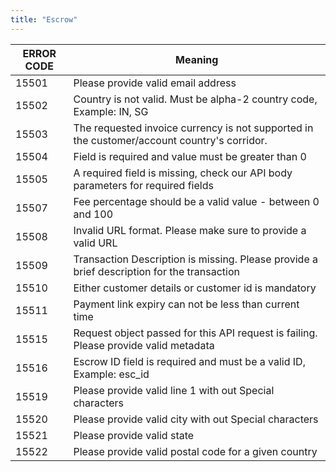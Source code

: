 ```yaml
---
title: "Escrow"
---
```


| ERROR CODE | Meaning                                                                                     |
| ---------- | ------------------------------------------------------------------------------------------- |
| 15501      | Please provide valid email address                                                          |
| 15502      | Country is not valid. Must be alpha-2 country code, Example: IN, SG                         |
| 15503      | The requested invoice currency is not supported in the customer/account country's corridor. |
| 15504      | Field is required and value must be greater than 0                                          |
| 15505      | A required field is missing, check our API body parameters for required fields              |
| 15507      | Fee percentage should be a valid value - between 0 and 100                                  |
| 15508      | Invalid URL format. Please make sure to provide a valid URL                                 |
| 15509      | Transaction Description is missing. Please provide a brief description for the transaction  |
| 15510      | Either customer details or customer id is mandatory                                         |
| 15511      | Payment link expiry can not be less than current time                                       |
| 15515      | Request object passed for this API request is failing. Please provide valid metadata        |
| 15516      | Escrow ID field is required and must be a valid ID, Example: esc\_id                        |
| 15519      | Please provide valid line 1 with out Special characters                                     |
| 15520      | Please provide valid city with out Special characters                                       |
| 15521      | Please provide valid state                                                                  |
| 15522      | Please provide valid postal code for a given country                                        |
